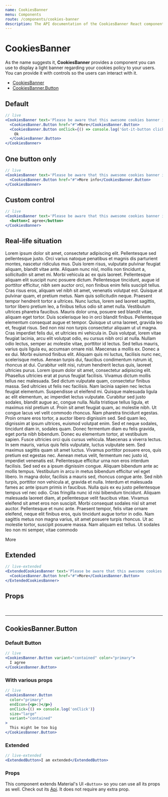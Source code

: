 ```yaml
---
name: CookiesBanner
menu: Components
route: /components/cookies-banner
description: The API documentation of the CookiesBanner React component. Play around with demos and check out its props.
---
```



# CookiesBanner

As the name suggests it, **CookiesBanner** provides a component you can use to display a light banner regarding your cookies policy to
your users. You can provide it with controls so the users can interact with it.

- [CookiesBanner](/components/cookies-banner/#)
- [CookiesBanner.Button](/components/cookies-banner/#cookiesbanner-button)

## Default

```jsx
// live
<CookiesBanner text='Please be aware that this awesome cookies banner informs you that this awesome website uses cookies. Why ? Because cookies are an awesome delight of course!'>
  <CookiesBanner.Button href="#">More</CookiesBanner.Button>
  <CookiesBanner.Button onClick={() => console.log('Got-it-button clicked!')}>
    Ok
  </CookiesBanner.Button>
</CookiesBanner>
```

## One button only

```jsx
// live
<CookiesBanner text='Please be aware that this awesome cookies banner informs you that this awesome website uses cookies. Why ? Because cookies are an awesome delight of course!'>
  <CookiesBanner.Button href="#">More info</CookiesBanner.Button>
</CookiesBanner>
```

## Custom control

```jsx
// live
<CookiesBanner text='Please be aware that this awesome cookies banner informs you that this awesome website uses cookies. Why ? Because cookies are an awesome delight of course!'>
  <button>I agree</button>
</CookiesBanner>
```

## Real-life situation

<div style={{ height: 400, overflow: 'auto' }}>
  <p>
    Lorem ipsum dolor sit amet, consectetur adipiscing elit. Pellentesque sed pellentesque justo. Orci varius natoque penatibus et magnis dis parturient montes, nascetur ridiculus mus. 
    Duis lorem risus, vulputate pulvinar feugiat aliquam, blandit vitae ante. Aliquam nunc nisl, mollis non tincidunt a, sollicitudin sit amet mi. Morbi vehicula ac ex quis laoreet.
    Pellentesque aliquam elit suscipit nunc posuere dictum. Pellentesque tincidunt, augue id porttitor efficitur, nibh sem auctor orci, non finibus enim felis suscipit tellus.
    Cras risus eros, aliquam vel nibh sit amet, venenatis volutpat est. Quisque at pulvinar quam, et pretium metus. Nam quis sollicitudin neque. Praesent tempor hendrerit tortor a ultrices.
    Nunc luctus, lorem sed laoreet sagittis, tortor libero pretium leo, a finibus tellus odio sit amet nulla. Vestibulum ultrices pharetra faucibus.
    Mauris dolor urna, posuere sed blandit vitae, aliquam eget tortor. Duis scelerisque leo in orci blandit finibus. Pellentesque elementum consequat augue et tempor. Quisque ut urna laoreet, gravida leo et, feugiat risus.
    Sed non nisi non turpis consectetur aliquam ut ut magna. Cras imperdiet felis dui, et ultricies mi vehicula in. Duis volutpat, lorem vitae feugiat lacinia, arcu elit volutpat odio, eu cursus nibh orci at nulla.
    Nullam odio lectus, semper ac molestie vitae, porttitor id lectus. Sed tellus mauris, varius quis ligula eu, accumsan ornare nisl. Maecenas a mollis ex. Donec a ex dui. Morbi euismod finibus elit.
    Aliquam quis mi luctus, facilisis nunc nec, scelerisque metus. Aenean turpis dui, faucibus condimentum rutrum id, rhoncus at dui. Curabitur velit nisi, rutrum hendrerit lectus quis, laoreet ultricies purus.
    Lorem ipsum dolor sit amet, consectetur adipiscing elit. Phasellus ultricies erat at purus feugiat facilisis. Vivamus dictum mollis tellus nec malesuada. Sed dictum vulputate quam, consectetur finibus massa.
    Sed ultricies ut felis nec facilisis. Nam lacinia sapien nec lectus feugiat elementum. Suspendisse ut eleifend mi. Quisque malesuada ligula ac elit elementum, ac imperdiet lectus vulputate.
    Curabitur sed justo sodales, blandit augue ac, congue nulla. Nulla tristique tellus ligula, et maximus nisl pretium ut. Proin sit amet feugiat quam, ac molestie nibh. Ut congue lacus vel velit commodo rhoncus.
    Nam pharetra tincidunt egestas. Proin ornare eros tortor, a auctor libero dignissim sed. Sed quam leo, dignissim at ipsum ultrices, euismod volutpat enim. Sed et neque sodales, tincidunt diam in, sodales quam.
    Donec fermentum diam eu felis gravida, eget porta nibh bibendum. Donec eu elementum tortor, at vestibulum sapien. Fusce ultricies orci quis cursus vehicula. Maecenas a viverra lectus.
    In sem mauris, varius quis felis vulputate, luctus vulputate sem. Sed maximus sagittis quam sit amet luctus. Vivamus porttitor posuere eros, quis pretium est egestas nec.
    Aenean metus velit, fermentum nec justo id, imperdiet venenatis est. Pellentesque efficitur urna non eros interdum facilisis. Sed sed ex a ipsum dignissim congue. Aliquam bibendum ante ac mollis tempus.
    Vestibulum in arcu in metus bibendum efficitur vel eget libero. In magna dolor, facilisis a mauris sed, rhoncus congue ante. Sed nibh turpis, porttitor non vehicula at, gravida et nulla.
    Interdum et malesuada fames ac ante ipsum primis in faucibus. Nulla quis ex eu justo pellentesque tempus vel nec odio. Cras fringilla nunc id nisi bibendum tincidunt.
    Aliquam malesuada laoreet diam, at pellentesque velit faucibus vitae. Vivamus eleifend sit amet eros non suscipit. Morbi consequat sodales nisl sit amet auctor.
    Pellentesque et nunc ante. Praesent tempor, felis vitae ornare eleifend, neque elit finibus eros, quis tincidunt augue tortor in odio. Nam sagittis metus non magna varius, sit amet posuere turpis rhoncus.
    Ut ac molestie tortor, suscipit posuere massa. Nam aliquam est tellus. Ut sodales leo non mi semper, vitae commodo
  </p>
  <StyledCookiesBanner text='Please be aware that this awesome cookies banner informs you that this awesome website uses cookies. Why ? Because cookies are an awesome delight of course!'>
    <CookiesBanner.Button href="#">More</CookiesBanner.Button>
  </StyledCookiesBanner>
</div>

## Extended

```jsx
// live-extended
<ExtendedCookiesBanner text='Please be aware that this awesome cookies banner informs you that this awesome website uses cookies. Why ? Because cookies are an awesome delight of course!'>
  <CookiesBanner.Button href="#">More</CookiesBanner.Button>
</ExtendedCookiesBanner>
```

## Props

<Props of="CookiesBanner"/>

<br />
<hr />

## CookiesBanner.Button

### Default Button

```jsx
// live
<CookiesBanner.Button variant="contained" color="primary">
  I agree
</CookiesBanner.Button>
```

### With various props

```jsx
// live
<CookiesBanner.Button
  color="primary"
  endIcon={<p>:)</p>}
  onClick={() => console.log('onClick')}
  size="large"
  variant="contained"
>
  This might be too big
</CookiesBanner.Button>
```

### Extended

```jsx
// live-extended
<ExtendedButton>I am extended</ExtendedButton>
```

### Props

This component extends Material's UI `<Button>` so you can use all its props as well. Check out its [Api](https://material-ui.com/api/button/).
It does not require any extra prop.

<Props of="CookiesBanner.Button" />